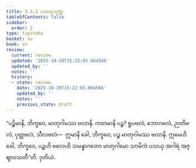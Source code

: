 ```yaml
---
title: 3.3.2 ပသယှသုတ္တ
tableOfContents: false
sidebar:
  order: 2
type: tipitaka
basket: su
book: sn
review:
  current: review
  updated: '2025-10-20T15:22:03.064566'
  updated_by: ''
  notes: ''
  history:
  - state: review
    date: '2025-10-20T15:22:03.064566'
    updated_by: ''
    notes: ''
    previous_state: draft
---
```



<DynamicBreadcrumb />


<ReviewStatus review={frontmatter.review} showDetails={true} />

<HypothesisAnnotation frontmatter={frontmatter} />

<Division number="305" book="sn" e="ch" v="18" p="324">

<Paragraph number="1301" book="sn">
“ပဉ္စိမာနိ, ဘိက္ခဝေ, မာတုဂါမဿ ဗလာနိ. ကတမာနိ ပဉ္စ? ရူပဗလံ, ဘောဂဗလံ, ဉာတိဗလံ, ပုတ္တဗလံ, သီလဗလံ—  ဣမာနိ ခေါ, ဘိက္ခဝေ, ပဉ္စ မာတုဂါမဿ ဗလာနိ. ဣမေဟိ ခေါ, ဘိက္ခဝေ, ပဉ္စဟိ ဗလေဟိ သမန္နာဂတော မာတုဂါမော သာမိကံ ပသယှ အဂါရံ အဇ္ဈာဝသတီ”တိ.

</Paragraph>
</Division>

<Paragraph number="1302" type="center" book="sn">
ဒုတိယံ.
</Paragraph>